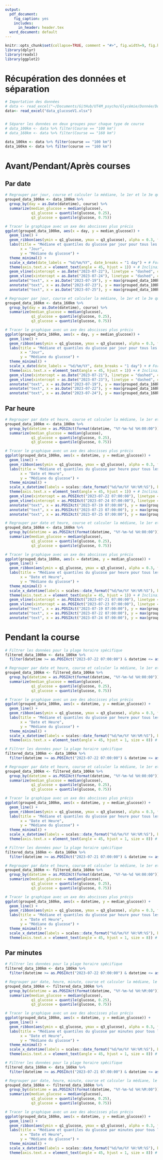 ```yaml
---
output:
  pdf_document:
    fig_caption: yes
    includes:
      in_header: header.tex
  word_document: default
---
```


```r
knitr::opts_chunk$set(collapse=TRUE, comment = "#>", fig.width=9, fig.height=6, eval=TRUE, echo = FALSE, results="verbatim", warning=FALSE)
library(dplyr)
library(readxl)
library(ggplot2)
```

\newpage
\tableofcontents
\newpage

# Récupération des données et séparation

```r
# Importation des données
# data <- read_excel("~/Documents/GitHub/UT4M_psycho/Glycémie/Donnée/Données_Glycémie/data_glucoseV1.xlsx")
data<- read_excel("data_glucoseV1.xlsx")


# Séparer les données en deux groupes pour chaque type de course
# data_100km <- data %>% filter(Course == "100 km")
# data_160km <- data %>% filter(Course == "160 km")

data_100km <- data %>% filter(course == "100 km")
data_160km <- data %>% filter(course == "160 km")
```

# Avant/Pendant/Après courses 

## Par date

```r
# Regrouper par jour, course et calculer la médiane, le 1er et le 3e quantile du glucose
grouped_data_100km <- data_100km %>%
  group_by(day = as.Date(datetime), course) %>%
  summarize(median_glucose = median(glucose),
            q1_glucose = quantile(glucose, 0.25),
            q3_glucose = quantile(glucose, 0.75))

# Tracer le graphique avec un axe des abscisses plus précis
ggplot(grouped_data_100km, aes(x = day, y = median_glucose)) +
  geom_line() +
  geom_ribbon(aes(ymin = q1_glucose, ymax = q3_glucose), alpha = 0.3, fill = "blue") +
  labs(title = "Médiane et quantiles du glucose par jour pour tous les participants de la course 100 km",
       x = "Jour",
       y = "Médiane du glucose") +
  theme_minimal() +
  scale_x_date(date_labels = "%d/%m/%Y", date_breaks = "1 day") + # Format de l'axe des abscisses
  theme(axis.text.x = element_text(angle = 45, hjust = 1)) + # Inclinaison des étiquettes
  geom_vline(xintercept = as.Date("2023-07-22"), linetype = "dashed", color = "red") +
  geom_vline(xintercept = as.Date("2023-07-24"), linetype = "dashed", color = "red")+
  annotate("text", x = as.Date("2023-07-19"), y = max(grouped_data_100km$median_glucose) + 10, label = "Avant la course", vjust = 1, hjust = 1, color = "black") +
  annotate("text", x = as.Date("2023-07-23"), y = max(grouped_data_100km$median_glucose) + 12, label = "Pendant \n la \n course", vjust = 1, hjust = 0.5, color = "red") +
  annotate("text", x = as.Date("2023-07-25"), y = max(grouped_data_100km$median_glucose) + 10, label = "Après la course", vjust = 1, hjust = -0.5, color = "black")
```

```r
# Regrouper par jour, course et calculer la médiane, le 1er et le 3e quantile du glucose
grouped_data_160km <- data_160km %>%
  group_by(day = as.Date(datetime), course) %>%
  summarize(median_glucose = median(glucose),
            q1_glucose = quantile(glucose, 0.25),
            q3_glucose = quantile(glucose, 0.75))

# Tracer le graphique avec un axe des abscisses plus précis
ggplot(grouped_data_160km, aes(x = day, y = median_glucose)) +
  geom_line() +
  geom_ribbon(aes(ymin = q1_glucose, ymax = q3_glucose), alpha = 0.3, fill = "blue") +
  labs(title = "Médiane et quantiles du glucose par jour pour tous les participants de la course 160 km",
       x = "Jour",
       y = "Médiane du glucose") +
  theme_minimal() +
  scale_x_date(date_labels = "%d/%m/%Y", date_breaks = "1 day") + # Format de l'axe des abscisses
  theme(axis.text.x = element_text(angle = 45, hjust = 1)) + # Inclinaison des étiquettes
  geom_vline(xintercept = as.Date("2023-07-21"), linetype = "dashed", color = "red") +
  geom_vline(xintercept = as.Date("2023-07-23"), linetype = "dashed", color = "red")+
  annotate("text", x = as.Date("2023-07-19"), y = max(grouped_data_160km$median_glucose) + 19, label = "Avant la course", vjust = 1, hjust = 1, color = "black") +
  annotate("text", x = as.Date("2023-07-22"), y = max(grouped_data_160km$median_glucose) + 21, label = "Pendant \n la \n course", vjust = 1, hjust = 0.5, color = "red") +
  annotate("text", x = as.Date("2023-07-24"), y = max(grouped_data_160km$median_glucose) + 19, label = "Après la course", vjust = 1, hjust = -0.5, color = "black")
```

## Par heure

```r
# Regrouper par date et heure, course et calculer la médiane, le 1er et le 3e quantile du glucose
grouped_data_100km <- data_100km %>%
  group_by(datetime = as.POSIXct(format(datetime, "%Y-%m-%d %H:00:00")), course) %>%
  summarize(median_glucose = median(glucose),
            q1_glucose = quantile(glucose, 0.25),
            q3_glucose = quantile(glucose, 0.75))

# Tracer le graphique avec un axe des abscisses plus précis
ggplot(grouped_data_100km, aes(x = datetime, y = median_glucose)) +
  geom_line() +
  geom_ribbon(aes(ymin = q1_glucose, ymax = q3_glucose), alpha = 0.3, fill = "blue") +
  labs(title = "Médiane et quantiles du glucose par heure pour tous les participants de la course 100 km",
       x = "Date et Heure",
       y = "Médiane du glucose") +
  theme_minimal() +
  scale_x_datetime(labels = scales::date_format("%d/%m/%Y %H:%M:%S"), breaks = "1 day") + # Format de l'axe des abscisses (on ne peut pas mettre par heure car ilisible)
  theme(axis.text.x = element_text(angle = 45, hjust = 1)) + # Inclinaison des étiquettes
  geom_vline(xintercept = as.POSIXct("2023-07-22 07:00:00"), linetype = "dashed", color = "red") +
  geom_vline(xintercept = as.POSIXct("2023-07-24 07:00:00"), linetype = "dashed", color = "red") +
  annotate("text", x = as.POSIXct("2023-07-19 07:00:00"), y = max(grouped_data_100km$median_glucose) + 10, label = "Avant la course", vjust = 1, hjust = 1, color = "black") +
  annotate("text", x = as.POSIXct("2023-07-23 07:00:00"), y = max(grouped_data_100km$median_glucose) + 12, label = "Pendant \n la \n course", vjust = 1, hjust = 0.5, color = "red") +
  annotate("text", x = as.POSIXct("2023-07-25 07:00:00"), y = max(grouped_data_100km$median_glucose) + 10, label = "Après la course", vjust = 1, hjust = -0.5, color = "black")
```

```r
# Regrouper par date et heure, course et calculer la médiane, le 1er et le 3e quantile du glucose
grouped_data_160km <- data_160km %>%
  group_by(datetime = as.POSIXct(format(datetime, "%Y-%m-%d %H:00:00")), course) %>%
  summarize(median_glucose = median(glucose),
            q1_glucose = quantile(glucose, 0.25),
            q3_glucose = quantile(glucose, 0.75))

# Tracer le graphique avec un axe des abscisses plus précis
ggplot(grouped_data_160km, aes(x = datetime, y = median_glucose)) +
  geom_line() +
  geom_ribbon(aes(ymin = q1_glucose, ymax = q3_glucose), alpha = 0.3, fill = "blue") +
  labs(title = "Médiane et quantiles du glucose par heure pour tous les participants de la course 160 km",
       x = "Date et Heure",
       y = "Médiane du glucose") +
  theme_minimal() +
  scale_x_datetime(labels = scales::date_format("%d/%m/%Y %H:%M:%S"), breaks = "1 day") + # Format de l'axe des abscisses (on ne peut pas mettre par heure car ilisible)
  theme(axis.text.x = element_text(angle = 45, hjust = 1)) + # Inclinaison des étiquettes
  geom_vline(xintercept = as.POSIXct("2023-07-21 07:00:00"), linetype = "dashed", color = "red") +
  geom_vline(xintercept = as.POSIXct("2023-07-23 07:00:00"), linetype = "dashed", color = "red") +
  annotate("text", x = as.POSIXct("2023-07-19 07:00:00"), y = max(grouped_data_160km$median_glucose) + 10, label = "Avant la course", vjust = 1, hjust = 1, color = "black") +
  annotate("text", x = as.POSIXct("2023-07-22 07:00:00"), y = max(grouped_data_160km$median_glucose) + 12, label = "Pendant \n la \n course", vjust = 1, hjust = 0.5, color = "red") +
  annotate("text", x = as.POSIXct("2023-07-24 07:00:00"), y = max(grouped_data_160km$median_glucose) + 10, label = "Après la course", vjust = 1, hjust = -0.5, color = "black")
```

# Pendant la course

```r
# Filtrer les données pour la plage horaire spécifique
filtered_data_100km <- data_100km %>%
  filter(datetime >= as.POSIXct("2023-07-22 07:00:00") & datetime <= as.POSIXct("2023-07-24 07:00:00"))

# Regrouper par date et heure, course et calculer la médiane, le 1er et le 3e quantile du glucose
grouped_data_100km <- filtered_data_100km %>%
  group_by(datetime = as.POSIXct(format(datetime, "%Y-%m-%d %H:00:00")), Course) %>%
  summarize(median_glucose = median(glucose),
            q1_glucose = quantile(glucose, 0.25),
            q3_glucose = quantile(glucose, 0.75))

# Tracer le graphique avec un axe des abscisses plus précis
ggplot(grouped_data_100km, aes(x = datetime, y = median_glucose)) +
  geom_line() +
  geom_ribbon(aes(ymin = q1_glucose, ymax = q3_glucose), alpha = 0.3, fill = "blue") +
  labs(title = "Médiane et quantiles du glucose par heure pour tous les participants pendant la course 100 km",
       x = "Date et Heure",
       y = "Médiane du glucose") +
  theme_minimal() +
  scale_x_datetime(labels = scales::date_format("%d/%m/%Y %H:%M:%S"), breaks = "1 hour") + # Afficher toutes les heures
  theme(axis.text.x = element_text(angle = 45, hjust = 1, size = 8)) # Inclinaison des étiquettes et taille du texte
```


```r
# Filtrer les données pour la plage horaire spécifique
filtered_data_100km <- data_100km %>%
  filter(datetime >= as.POSIXct("2023-07-22 07:00:00") & datetime <= as.POSIXct("2023-07-24 07:00:00"))

# Regrouper par date et heure, course et calculer la médiane, le 1er et le 3e quantile du glucose
grouped_data_100km <- filtered_data_100km %>%
  group_by(datetime = as.POSIXct(format(datetime, "%Y-%m-%d %H:00:00")), Course) %>%
  summarize(median_glucose = median(glucose),
            q1_glucose = quantile(glucose, 0.25),
            q3_glucose = quantile(glucose, 0.75))

# Tracer le graphique avec un axe des abscisses plus précis
ggplot(grouped_data_100km, aes(x = datetime, y = median_glucose)) +
  geom_line() +
  geom_ribbon(aes(ymin = q1_glucose, ymax = q3_glucose), alpha = 0.3, fill = "blue") +
  labs(title = "Médiane et quantiles du glucose par heure pour tous les participants pendant la course 100 km",
       x = "Date et Heure",
       y = "Médiane du glucose") +
  theme_minimal() +
  scale_x_datetime(labels = scales::date_format("%d/%m/%Y %H:%M:%S"), breaks = "1 hour") + # Afficher toutes les heures
  theme(axis.text.x = element_text(angle = 45, hjust = 1, size = 8)) # Inclinaison des étiquettes et taille du texte
```


```r
# Filtrer les données pour la plage horaire spécifique
filtered_data_160km <- data_160km %>%
  filter(datetime >= as.POSIXct("2023-07-21 07:00:00") & datetime <= as.POSIXct("2023-07-23 07:00:00"))

# Regrouper par date et heure, course et calculer la médiane, le 1er et le 3e quantile du glucose
grouped_data_160km <- filtered_data_160km %>%
  group_by(datetime = as.POSIXct(format(datetime, "%Y-%m-%d %H:00:00")), Course) %>%
  summarize(median_glucose = median(glucose),
            q1_glucose = quantile(glucose, 0.25),
            q3_glucose = quantile(glucose, 0.75))

# Tracer le graphique avec un axe des abscisses plus précis
ggplot(grouped_data_160km, aes(x = datetime, y = median_glucose)) +
  geom_line() +
  geom_ribbon(aes(ymin = q1_glucose, ymax = q3_glucose), alpha = 0.3, fill = "blue") +
  labs(title = "Médiane et quantiles du glucose par heure pour tous les participants pendant la course 160 km",
       x = "Date et Heure",
       y = "Médiane du glucose") +
  theme_minimal() +
  scale_x_datetime(labels = scales::date_format("%d/%m/%Y %H:%M:%S"), breaks = "1 hour") + # Afficher toutes les heures
  theme(axis.text.x = element_text(angle = 45, hjust = 1, size = 8)) # Inclinaison des étiquettes et taille du texte
```

## Par minutes

```r
# Filtrer les données pour la plage horaire spécifique
filtered_data_100km <- data_100km %>%
  filter(datetime >= as.POSIXct("2023-07-22 07:00:00") & datetime <= as.POSIXct("2023-07-24 07:00:00"))

# Regrouper par date, heure, minute, course et calculer la médiane, le 1er et le 3e quantile du glucose
grouped_data_100km <- filtered_data_100km %>%
  group_by(datetime = as.POSIXct(format(datetime, "%Y-%m-%d %H:%M:00")), Course) %>%
  summarize(median_glucose = median(glucose),
            q1_glucose = quantile(glucose, 0.25),
            q3_glucose = quantile(glucose, 0.75))

# Tracer le graphique avec un axe des abscisses plus précis
ggplot(grouped_data_100km, aes(x = datetime, y = median_glucose)) +
  geom_line() +
  geom_ribbon(aes(ymin = q1_glucose, ymax = q3_glucose), alpha = 0.3, fill = "blue") +
  labs(title = "Médiane et quantiles du glucose par minutes pour tous les participants pendant la course 100 km",
       x = "Date et Heure",
       y = "Médiane du glucose") +
  theme_minimal() +
  scale_x_datetime(labels = scales::date_format("%d/%m/%Y %H:%M:%S"), breaks = "1 hour") + 
  theme(axis.text.x = element_text(angle = 45, hjust = 1, size = 8)) # Inclinaison des étiquettes et taille du texte
```
```r
# Filtrer les données pour la plage horaire spécifique
filtered_data_160km <- data_160km %>%
  filter(datetime >= as.POSIXct("2023-07-21 07:00:00") & datetime <= as.POSIXct("2023-07-23 07:00:00"))

# Regrouper par date, heure, minute, course et calculer la médiane, le 1er et le 3e quantile du glucose
grouped_data_160km <- filtered_data_160km %>%
  group_by(datetime = as.POSIXct(format(datetime, "%Y-%m-%d %H:%M:00")), Course) %>%
  summarize(median_glucose = median(glucose),
            q1_glucose = quantile(glucose, 0.25),
            q3_glucose = quantile(glucose, 0.75))

# Tracer le graphique avec un axe des abscisses plus précis
ggplot(grouped_data_160km, aes(x = datetime, y = median_glucose)) +
  geom_line() +
  geom_ribbon(aes(ymin = q1_glucose, ymax = q3_glucose), alpha = 0.3, fill = "blue") +
  labs(title = "Médiane et quantiles du glucose par minutes pour tous les participants pendant la course 160 km",
       x = "Date et Heure",
       y = "Médiane du glucose") +
  theme_minimal() +
  scale_x_datetime(labels = scales::date_format("%d/%m/%Y %H:%M:%S"), breaks = "1 hour") + # Afficher toutes les 30 minutes
  theme(axis.text.x = element_text(angle = 45, hjust = 1, size = 8)) # Inclinaison des étiquettes et taille du texte

```

